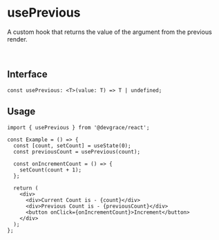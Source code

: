 # usePrevious

A custom hook that returns the value of the argument from the previous render.

<br />

## Interface
```tsx
const usePrevious: <T>(value: T) => T | undefined;
```

## Usage

```tsx
import { usePrevious } from '@devgrace/react';

const Example = () => {
  const [count, setCount] = useState(0);
  const previousCount = usePrevious(count);

  const onIncrementCount = () => {
    setCount(count + 1);
  };

  return (
    <div>
      <div>Current Count is - {count}</div>
      <div>Previous Count is - {previousCount}</div>
      <button onClick={onIncrementCount}>Increment</button>
    </div>
  );
};
```